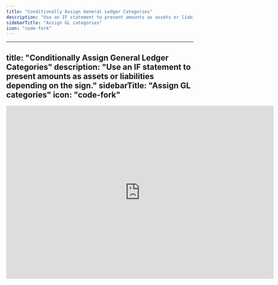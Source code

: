 ```yaml
---
title: "Conditionally Assign General Ledger Categories"
description: "Use an IF statement to present amounts as assets or liabilities depending on the sign."
sidebarTitle: "Assign GL categories"
icon: "code-fork"
---
```


---
title: "Conditionally Assign General Ledger Categories"
description: "Use an IF statement to present amounts as assets or liabilities depending on the sign."
sidebarTitle: "Assign GL categories"
icon: "code-fork"
---

<iframe width="720" height="467" src="https://www.loom.com/embed/f53e62ce5dd54d18b61b0b12a8a2b5f2?sid=e422ed44-90ae-4c70-9f87-2a9a8f91a925" frameborder="0" webkitallowfullscreen mozallowfullscreen allowfullscreen />

## Overview

Using an IF statement, it’s possible to display a general ledger account under assets or liabilities based on whether its amount is positive or negative. This approach is most useful when it’s not feasible to create separate accounts for positive and negative balances in your ERP.

<Tip>
  If possible, resolve this “at the source” (your accounting system) by creating two accounts – one for assets and one for liabilities – and moving amounts between them based on the sign. If that can’t be done, follow the steps below.
</Tip>

## Basics

Follow these steps to set up formulas that display amounts correctly under assets and liabilities:

<Steps>
  <Step title="Separate the GL account">
    Temporarily remove the relevant account from your main balance sheet and place it in a separate sheet. This makes it easier to reference its amounts in future steps.
  </Step>

  <Step title="Add a row on the opposite side">
    If the original row was under assets, create a corresponding row under liabilities (or vice versa). These two rows will work together to display amounts correctly.
  </Step>

  <Step title="Create IF statements">
    Assign values to each row using conditional formulas. For instance:

    ```typescript
    // Asset row: Show positive amounts
    if("Bank account"[0]>0,"Bank account"[0],0)

    // Liability row: Show negative amounts
    if("Bank account"[0]>0,0,-"Bank account"[0])
    ```
  </Step>

  <Step title="Extend to other periods">
    Apply these formulas from a period far enough back to capture all relevant data, and ensure they continue for any future periods you plan to forecast.
  </Step>
</Steps>
